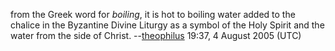 from the Greek word for ''boiling'', it is hot to boiling water added to the chalice in the Byzantine Divine Liturgy as a symbol of the Holy Spirit and the water from the side of Christ.
--[[User:Yurkus|theophilus]] 19:37, 4 August 2005 (UTC)